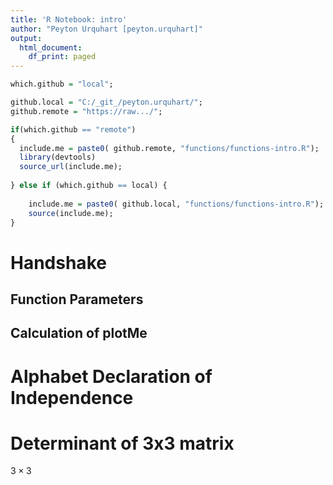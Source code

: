 ```yaml
---
title: 'R Notebook: intro'
author: "Peyton Urquhart [peyton.urquhart]"
output:
  html_document:
    df_print: paged
---
```


```r

which.github = "local";

github.local = "C:/_git_/peyton.urquhart/";
github.remote = "https://raw.../";

if(which.github == "remote")
{
  include.me = paste0( github.remote, "functions/functions-intro.R");
  library(devtools)
  source_url(include.me);
  
} else if (which.github == local) {
  
    include.me = paste0( github.local, "functions/functions-intro.R");
    source(include.me);
}
```


# Handshake

## Function Parameters

## Calculation of plotMe


# Alphabet Declaration of Independence

# Determinant of 3x3 matrix

$3 \times 3$


